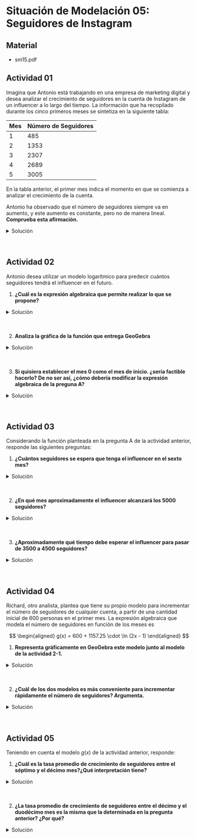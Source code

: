 
# Situación de Modelación 05: Seguidores de Instagram

## Material
- <ExternalLink href='/inacap/mvfm01/docs/sm15.pdf'>sm15.pdf</ExternalLink>

## Actividad 01

Imagina que Antonio está trabajando en una empresa de marketing digital y desea analizar el crecimiento de seguidores en la cuenta de Instagram de un influencer a lo largo del tiempo. La información que ha recopilado durante los cinco primeros meses se sintetiza en la siguiente tabla:

|Mes|Número de Seguidores|
|---|---|
|1|485|
|2|1353|
|3|2307|
|4|2689|
|5|3005|

En la tabla anterior, el primer mes indica el momento en que se comienza a analizar el crecimiento de la cuenta.

Antonio ha observado que el número de seguidores siempre va en aumento, y este aumento es constante, pero no de manera lineal. **Comprueba esta afirmación.**

<details>
    <summary>Solución</summary>

|Mes|Número de Seguidores|Aumento de Seguidores|
|---|---|---|
|1|485|0|
|2|1353|868|
|3|2307|954|
|4|2689|382|
|5|3005|316|

- El número de seguidores va en aumento cada mes.
- El aumento NO es constante.
- El aumento NO es lineal.
</details><br/><br/>

## Actividad 02

Antonio desea utilizar un modelo logarítmico para predecir cuántos seguidores tendrá el influencer en el futuro.

1. **¿Cuál es la expresión algebraica que permite realizar lo que se propone?**

<details>
    <summary>Solución</summary>
<br/>
<img
	src="/inacap/mvfm01/images/fig67.png"
	style={{ display: 'block', margin: '0 auto', width:'60%'}}
/>
<br/>
La expresión algebraica es:

$$
\begin{aligned}
f(x) = 1619.08 \cdot \ln (x) + 417.53
\end{aligned}
$$
</details><br/><br/>

2. **Analiza la gráfica de la función que entrega GeoGebra**

<details>
    <summary>Solución</summary>
<img
	src="/inacap/mvfm01/images/fig68.svg"
	style={{ display: 'block', margin: '0 auto', width:'100%'}}
/>
<br/>
</details><br/><br/>

3. **Si quisiera establecer el mes 0 como el mes de inicio. ¿sería factible hacerlo? De no ser así, ¿cómo debería modificar la expresión algebraica de la preguna A?**

<details>
    <summary>Solución</summary>

Establecer el mes 0 como el mes de inicio, implica desplazar el gráfico a la izquierda. El nuevo modelo queda entonces:

$$
\begin{aligned}
g(x) = 1619.08 \cdot \ln (x+1) + 417.53
\end{aligned}
$$

<img
	src="/inacap/mvfm01/images/fig69.png"
	style={{ display: 'block', margin: '0 auto', width:'60%'}}
/>
<br/>

<img
	src="/inacap/mvfm01/images/fig70.svg"
	style={{ display: 'block', margin: '0 auto', width:'100%'}}
/>
<br/>
</details><br/><br/>

## Actividad 03
Considerando la función planteada en la pregunta A de la actividad anterior, responde las siguientes preguntas:

1. **¿Cuántos seguidores se espera que tenga el influencer en el sexto mes?**

<details>
    <summary>Solución</summary>
<br/>
<img
	src="/inacap/mvfm01/images/fig71.png"
	style={{ display: 'block', margin: '0 auto', width:'40%'}}
/>
<br/>

En el sexto mes, se espera una cantidad de 3318 seguidores.
</details><br/><br/>

2. **¿En qué mes aproximadamente el influencer alcanzará los 5000 seguidores?**

<details>
    <summary>Solución</summary>
<br/>
<img
	src="/inacap/mvfm01/images/fig72.png"
	style={{ display: 'block', margin: '0 auto', width:'40%'}}
/>
<br/>

El influencer alcanzará los 5000 seguidores aproximadamente en el mes 17.
</details><br/><br/>

3. **¿Aproximadamente qué tiempo debe esperar el influencer para pasar de 3500 a 4500 seguidores?**

<details>
    <summary>Solución</summary>
<br/>
<img
	src="/inacap/mvfm01/images/fig73.png"
	style={{ display: 'block', margin: '0 auto', width:'60%'}}
/>
<br/>

Debe esperar aproximadamente 6 meses.
</details><br/><br/>

## Actividad 04
Richard, otro analista, plantea que tiene su propio modelo para incrementar el número de seguidores de cualquier cuenta, a partir de una cantidad inicial de 600 personas en el primer mes. La expresión algebraica que modela el número de seguidores en función de los meses es

$$
\begin{aligned}
g(x) = 600 + 1157.25 \cdot \ln (2x - 1)
\end{aligned}
$$

1. **Representa gráficamente en GeoGebra este modelo junto al modelo de la actividad 2-1.**

<details>
    <summary>Solución</summary>
<br/>
<img
	src="/inacap/mvfm01/images/fig74.png"
	style={{ display: 'block', margin: '0 auto', width:'60%'}}
/>
<br/>

<img
	src="/inacap/mvfm01/images/fig75.svg"
	style={{ display: 'block', margin: '0 auto', width:'100%'}}
/>
<br/>
</details><br/><br/>

2. **¿Cuál de los dos modelos es más conveniente para incrementar rápidamente el número de seguidores? Argumenta.**

<details>
    <summary>Solución</summary>
<br/>
<img
	src="/inacap/mvfm01/images/fig76.png"
	style={{ display: 'block', margin: '0 auto', width:'70%'}}
/>
<br/>

- El modelo $g(x)$ es conveniente para los primeros meses.
- Sin embargo, a partir del mes 7, ambos modelos alcanzan aproximadamente el mismo número de seguidores.
- En los meses posteriores, el modelo $f(x)$ es mejor que $g(x)$
</details><br/><br/>

## Actividad 05 
Teniendo en cuenta el modelo $g(x)$ de la actividad anterior, responde:

1. **¿Cuál es la tasa promedio de crecimiento de seguidores entre el séptimo y el décimo mes?¿Qué interpretación tiene?**

<details>
    <summary>Solución</summary>
<br/>
<img
	src="/inacap/mvfm01/images/fig77.png"
	style={{ display: 'block', margin: '0 auto', width:'40%'}}
/>
<br/>

- La tasa promedio de crecimiento de seguidores durante los meses 7 y 10 es: 146.39
- Esta razón indica que durante ese periodo de tiempo, los seguidores aumentaron en promedio 146 por mes.
</details><br/><br/>

2. **¿La tasa promedio de crecimiento de seguidores entre el décimo y el duodécimo mes es la misma que la determinada en la pregunta anterior? ¿Por qué?**

<details>
    <summary>Solución</summary>
<br/>
<img
	src="/inacap/mvfm01/images/fig78.png"
	style={{ display: 'block', margin: '0 auto', width:'40%'}}
/>
<br/>

- La tasa de crecimiento entre los meses 10 y 12 es menor.
- Esto es debido a las características de un modelo logaritmico:
	- Creciente si su base logarítmica es positiva
	- Crecimiento más rápido al principio
	- Crecimiento desacelerado, a medida que $x$ aumenta
	- Crecimiento nunca se detiene

Entonces, a pesar de que el modelo logarítmico siempre va en aumento, su tasa de crecimiento es menor, pero nunca 0, a medida que $x$ aumenta.
</details><br/><br/>
